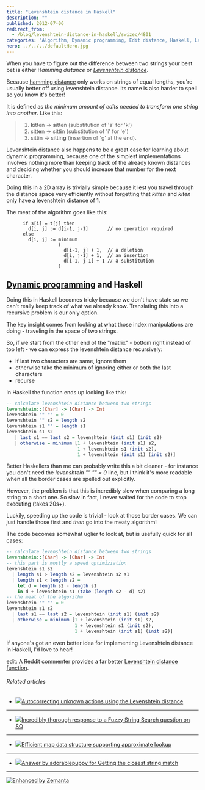 ```yaml
---
title: "Levenshtein distance in Haskell"
description: ""
published: 2012-07-06
redirect_from:
  - /blog/levenshtein-distance-in-haskell/swizec/4801
categories: "Algorithm, Dynamic programming, Edit distance, Haskell, Languages, Levenshtein distance, Programming, String searching algorithm, Uncategorized"
hero: ../../../defaultHero.jpg
---
```


When you have to figure out the difference between two strings your best bet is either H*amming distance* or _[Levenshtein distance](http://en.wikipedia.org/wiki/Levenshtein_distance "Levenshtein distance")_.

Because [hamming distance](http://en.wikipedia.org/wiki/Hamming_distance "Hamming distance") only works on strings of equal lengths, you're usually better off using levenshtein distance. Its name is also harder to spell so you know it's better!

It is defined as _the minimum amount of edits needed to transform one string into another_. Like this:

> 1.  **k**itten → **s**itten (substitution of 's' for 'k')
> 2.  sitt**e**n → sitt**i**n (substitution of 'i' for 'e')
> 3.  sittin → sittin**g** (insertion of 'g' at the end).

Levenshtein distance also happens to be a great case for learning about dynamic programming, because one of the simplest implementations involves nothing more than keeping track of the already known distances and deciding whether you should increase that number for the next character.

Doing this in a 2D array is trivially simple because it lest you travel through the distance space very efficiently without forgetting that _kitten_ and _kiten_ only have a levenshtein distance of 1.

The meat of the algorithm goes like this:

```pseudo
      if s[i] = t[j] then
        d[i, j] := d[i-1, j-1]       // no operation required
      else
        d[i, j] := minimum
                   (
                     d[i-1, j] + 1,  // a deletion
                     d[i, j-1] + 1,  // an insertion
                     d[i-1, j-1] + 1 // a substitution
                   )
```

## [Dynamic programming](http://en.wikipedia.org/wiki/Dynamic_programming "Dynamic programming") and Haskell

Doing this in Haskell becomes tricky because we don't have state so we can't really keep track of what we already know. Translating this into a recursive problem is our only option.

The key insight comes from looking at what those index manipulations are doing - traveling in the space of two strings.

So, if we start from the other end of the "matrix" - bottom right instead of top left - we can express the levenshtein distance recursively:

- if last two characters are same, ignore them
- otherwise take the minimum of ignoring either or both the last characters
- recurse

In Haskell the function ends up looking like this:

```haskell
-- calculate levenshtein distance between two strings
levenshtein::[Char] -> [Char] -> Int
levenshtein "" "" = 0
levenshtein "" s2 = length s2
levenshtein s1 "" = length s1
levenshtein s1 s2
   | last s1 == last s2 = levenshtein (init s1) (init s2)
   | otherwise = minimum [1 + levenshtein (init s1) s2,
                          1 + levenshtein s1 (init s2),
                          1 + levenshtein (init s1) (init s2)]
```

Better Haskellers than me can probably write this a bit cleaner - for instance you don't need the _levenshtein "" "" = 0_ line, but I think it's more readable when all the border cases are spelled out explicitly.

However, the problem is that this is incredibly slow when comparing a long string to a short one. So slow in fact, I never waited for the code to stop executing (takes 20s+).

Luckily, speeding up the code is trivial - look at those border cases. We can just handle those first and _then_ go into the meaty algorithm!

The code becomes somewhat uglier to look at, but is usefully quick for all cases:

```haskell
-- calculate levenshtein distance between two strings
levenshtein::[Char] -> [Char] -> Int
-- this part is mostly a speed optimiziation
levenshtein s1 s2
  | length s1 > length s2 = levenshtein s2 s1
  | length s1 < length s2 =
    let d = length s2 - length s1
    in d + levenshtein s1 (take (length s2 - d) s2)
-- the meat of the algorithm
levenshtein "" "" = 0
levenshtein s1 s2
  | last s1 == last s2 = levenshtein (init s1) (init s2)
  | otherwise = minimum [1 + levenshtein (init s1) s2,
                         1 + levenshtein s1 (init s2),
                         1 + levenshtein (init s1) (init s2)]
```

If anyone's got an even better idea for implementing Levenshtein distance in Haskell, I'd love to hear!

edit: A Reddit commenter provides a far better [Levenshtein distance function](http://www.reddit.com/r/programming/comments/w4gs6/levenshtein_distance_in_haskell/c5a6jjz).

###### Related articles

- [![](http://i.zemanta.com/87510074_80_80.jpg)](http://www.jefclaes.be/2012/01/autocorrecting-unknown-actions-using.html)[Autocorrecting unknown actions using the Levenshtein distance](http://www.jefclaes.be/2012/01/autocorrecting-unknown-actions-using.html)

---

- [![](http://i.zemanta.com/87174255_80_80.jpg)](http://stackoverflow.com/questions/5859561/getting-the-closest-string-match)[Incredibly thorough response to a Fuzzy String Search question on SO](http://stackoverflow.com/questions/5859561/getting-the-closest-string-match)

---

- [![](http://i.zemanta.com/91010017_80_80.jpg)](http://cs.stackexchange.com/questions/2093/efficient-map-data-structure-supporting-approximate-lookup)[Efficient map data structure supporting approximate lookup](http://cs.stackexchange.com/questions/2093/efficient-map-data-structure-supporting-approximate-lookup)

---

- [![](http://i.zemanta.com/87179321_80_80.jpg)](http://stackoverflow.com/questions/5859561/getting-the-closest-string-match/5859691)[Answer by adorablepuppy for Getting the closest string match](http://stackoverflow.com/questions/5859561/getting-the-closest-string-match/5859691)

---

[![Enhanced by Zemanta](http://img.zemanta.com/zemified_e.png?x-id=350fa2c4-f571-457e-a891-22f73c43d8a7)](http://www.zemanta.com/?px "Enhanced by Zemanta")
